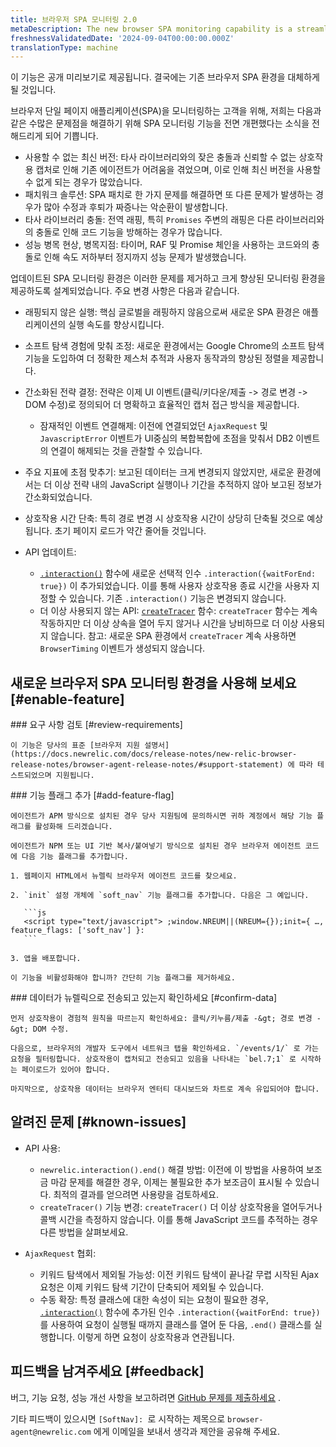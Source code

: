 ```yaml
---
title: 브라우저 SPA 모니터링 2.0
metaDescription: The new browser SPA monitoring capability is a streamlined way to monitor your users' experience and app performance.
freshnessValidatedDate: '2024-09-04T00:00:00.000Z'
translationType: machine
---
```


<Callout variant="important">
  이 기능은 공개 미리보기로 제공됩니다. 결국에는 기존 브라우저 SPA 환경을 대체하게 될 것입니다.
</Callout>

브라우저 단일 페이지 애플리케이션(SPA)을 모니터링하는 고객을 위해, 저희는 다음과 같은 수많은 문제점을 해결하기 위해 SPA 모니터링 기능을 전면 개편했다는 소식을 전해드리게 되어 기쁩니다.

* 사용할 수 없는 최신 버전: 타사 라이브러리와의 잦은 충돌과 신뢰할 수 없는 상호작용 캡처로 인해 기존 에이전트가 어려움을 겪었으며, 이로 인해 최신 버전을 사용할 수 없게 되는 경우가 많았습니다.
* 패치워크 솔루션: SPA 패치로 한 가지 문제를 해결하면 또 다른 문제가 발생하는 경우가 많아 수정과 후퇴가 짜증나는 악순환이 발생합니다.
* 타사 라이브러리 충돌: 전역 래핑, 특히 `Promises` 주변의 래핑은 다른 라이브러리와의 충돌로 인해 코드 기능을 방해하는 경우가 많습니다.
* 성능 병목 현상, 병목지점: 타이머, RAF 및 Promise 체인을 사용하는 코드와의 충돌로 인해 속도 저하부터 정지까지 성능 문제가 발생했습니다.

업데이트된 SPA 모니터링 환경은 이러한 문제를 제거하고 크게 향상된 모니터링 환경을 제공하도록 설계되었습니다. 주요 변경 사항은 다음과 같습니다.

* 래핑되지 않은 실행: 핵심 글로벌을 래핑하지 않음으로써 새로운 SPA 환경은 애플리케이션의 실행 속도를 향상시킵니다.

* 소프트 탐색 경험에 맞춰 조정: 새로운 환경에서는 Google Chrome의 소프트 탐색 기능을 도입하여 더 정확한 제스처 추적과 사용자 동작과의 향상된 정렬을 제공합니다.

* 간소화된 전략 결정: 전략은 이제 UI 이벤트(클릭/키다운/제출 -&gt; 경로 변경 -&gt; DOM 수정)로 정의되어 더 명확하고 효율적인 캡처 접근 방식을 제공합니다.
  * 잠재적인 이벤트 연결해제: 이전에 연결되었던 `AjaxRequest` 및 `JavascriptError` 이벤트가 UI중심의 복합복합에 초점을 맞춰서 DB2 이벤트의 연결이 해제되는 것을 관찰할 수 있습니다.

* 주요 지표에 초점 맞추기: 보고된 데이터는 크게 변경되지 않았지만, 새로운 환경에서는 더 이상 전략 내의 JavaScript 실행이나 기간을 추적하지 않아 보고된 정보가 간소화되었습니다.

* 상호작용 시간 단축: 특히 경로 변경 시 상호작용 시간이 상당히 단축될 것으로 예상됩니다. 초기 페이지 로드가 약간 줄어들 것입니다.

* API 업데이트:

  * [`.interaction()`](/docs/browser/new-relic-browser/browser-apis/interaction/) 함수에 새로운 선택적 인수 `.interaction({waitForEnd: true})` 이 추가되었습니다. 이를 통해 사용자 상호작용 종료 시간을 사용자 지정할 수 있습니다. 기존 `.interaction()` 기능은 변경되지 않습니다.
  * 더 이상 사용되지 않는 API: [`createTracer`](/docs/browser/new-relic-browser/browser-apis/createtracer/) 함수: `createTracer` 함수는 계속 작동하지만 더 이상 상속을 열어 두지 않거나 시간을 낭비하므로 더 이상 사용되지 않습니다. 참고: 새로운 SPA 환경에서 `createTracer` 계속 사용하면 `BrowserTiming` 이벤트가 생성되지 않습니다.

## 새로운 브라우저 SPA 모니터링 환경을 사용해 보세요 [#enable-feature]

<Steps>
  <Step>
    ### 요구 사항 검토 [#review-requirements]

    이 기능은 당사의 표준 [브라우저 지원 설명서](https://docs.newrelic.com/docs/release-notes/new-relic-browser-release-notes/browser-agent-release-notes/#support-statement) 에 따라 테스트되었으며 지원됩니다.
  </Step>

  <Step>
    ### 기능 플래그 추가 [#add-feature-flag]

    에이전트가 APM 방식으로 설치된 경우 당사 지원팀에 문의하시면 귀하 계정에서 해당 기능 플래그를 활성화해 드리겠습니다.

    에이전트가 NPM 또는 UI 기반 복사/붙여넣기 방식으로 설치된 경우 브라우저 에이전트 코드에 다음 기능 플래그를 추가합니다.

    1. 웹페이지 HTML에서 뉴렐릭 브라우저 에이전트 코드를 찾으세요.

    2. `init` 설정 개체에 `soft_nav` 기능 플래그를 추가합니다. 다음은 그 예입니다.

       ```js
       <script type="text/javascript"> ;window.NREUM||(NREUM={});init={ …, feature_flags: ['soft_nav'] }:
       ```

    3. 앱을 배포합니다.

    이 기능을 비활성화해야 합니까? 간단히 기능 플래그를 제거하세요.
  </Step>

  <Step>
    ### 데이터가 뉴렐릭으로 전송되고 있는지 확인하세요 [#confirm-data]

    먼저 상호작용이 경험적 원칙을 따르는지 확인하세요: 클릭/키누름/제출 -&gt; 경로 변경 -&gt; DOM 수정.

    다음으로, 브라우저의 개발자 도구에서 네트워크 탭을 확인하세요. `/events/1/` 로 가는 요청을 필터링합니다. 상호작용이 캡처되고 전송되고 있음을 나타내는 `bel.7;1` 로 시작하는 페이로드가 있어야 합니다.

    마지막으로, 상호작용 데이터는 브라우저 엔터티 대시보드와 차트로 계속 유입되어야 합니다.
  </Step>
</Steps>

## 알려진 문제 [#known-issues]

* API 사용:

  * `newrelic.interaction().end()` 해결 방법: 이전에 이 방법을 사용하여 보조금 마감 문제를 해결한 경우, 이제는 불필요한 추가 보조금이 표시될 수 있습니다. 최적의 결과를 얻으려면 사용량을 검토하세요.
  * `createTracer()` 기능 변경: `createTracer()` 더 이상 상호작용을 열어두거나 콜백 시간을 측정하지 않습니다. 이를 통해 JavaScript 코드를 추적하는 경우 다른 방법을 살펴보세요.

* `AjaxRequest` 협회:

  * 키워드 탐색에서 제외될 가능성: 이전 키워드 탐색이 끝나갈 무렵 시작된 Ajax 요청은 이제 키워드 탐색 기간이 단축되어 제외될 수 있습니다.
  * 수동 확장: 특정 클래스에 대한 속성이 되는 요청이 필요한 경우, [`.interaction()`](/docs/browser/new-relic-browser/browser-apis/interaction/) 함수에 추가된 인수 `.interaction({waitForEnd: true})` 를 사용하여 요청이 실행될 때까지 클래스를 열어 둔 다음, `.end()` 클래스를 실행합니다. 이렇게 하면 요청이 상호작용과 연관됩니다.

## 피드백을 남겨주세요 [#feedback]

버그, 기능 요청, 성능 개선 사항을 보고하려면 [GitHub 문제를 제출하세요](https://github.com/newrelic/newrelic-browser-agent/issues) .

기타 피드백이 있으시면 `[SoftNav]: `로 시작하는 제목으로 `browser-agent@newrelic.com` 에게 이메일을 보내서 생각과 제안을 공유해 주세요.